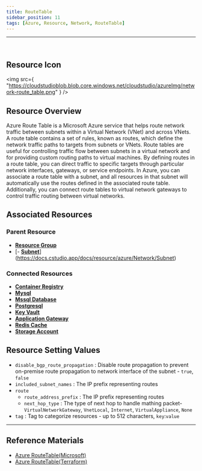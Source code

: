 ```yaml
---
title: RouteTable
sidebar_position: 11
tags: [Azure, Resource, Network, RouteTable]
---
```


<hr />
<br />

## Resource Icon

<img
    src={
        "https://cloudstudioblob.blob.core.windows.net/cloudstudio/azureImg/network-route_table.png"
    }
/>

## Resource Overview

Azure Route Table is a Microsoft Azure service that helps route network traffic between subnets within a Virtual Network (VNet) and across VNets. 
A route table contains a set of rules, known as routes, which define the network traffic paths to targets from subnets or VNets. 
Route tables are useful for controlling traffic flow between subnets in a virtual network and for providing custom routing paths to virtual machines. 
By defining routes in a route table, you can direct traffic to specific targets through particular network interfaces, gateways, or service endpoints.
In Azure, you can associate a route table with a subnet, and all resources in that subnet will automatically use the routes defined in the associated route table. 
Additionally, you can connect route tables to virtual network gateways to control traffic routing between virtual networks.

## Associated Resources

### Parent Resource

-   [**Resource Group**](https://docs.cstudio.app/den/ocs/resource/azure/Base/ResourceGroup)
-   [- [**Subnet**](https://docs.cstudio.app/en/docs/resource/azure/Network/Subnet)](https://docs.cstudio.app/docs/resource/azure/Network/Subnet)

### Connected Resources

-   [**Container Registry**](https://docs.cstudio.app/en/docs/resource/azure/Container/ContainerRegistry)
-   [**Mysql**](https://docs.cstudio.app/en/docs/resource/azure/Database/Mysql)
-   [**Mssql Database**](https://docs.cstudio.app/en/docs/resource/azure/Database/MssqlDatabase)
-   [**Postgresql**](https://docs.cstudio.app/en/docs/resource/azure/Database/Postgresql)
-   [**Key Vault**](https://docs.cstudio.app/en/docs/resource/azure/KeyVault)
-   [**Application Gateway**](https://docs.cstudio.app/en/docs/resource/azure/Network/ApplicationGateway)
-   [**Redis Cache**](https://docs.cstudio.app/en/docs/resource/azure/RedisCache/)
-   [**Storage Account**](https://docs.cstudio.app/en/docs/resource/azure/Storage/StorageAccount)

## Resource Setting Values

-   `disable_bgp_route_propagation` : Disable route propagation to prevent on-premise route propagation to network interface of the subnet - `true`, `false`
-   `included_subnet_names` : The IP prefix representing routes
-   `route`
    -   `route_address_prefix` : The IP prefix representing routes
    -   `next_hop_type` : The type of next hop to handle mathing packet-`VirtualNetworkGateway`, `VnetLocal`, `Internet`, `VirtualAppliance`, `None`
-   `tag` : Tag to categorize resources - up to 512 characters, `key`:`value`

---

## Reference Materials

-   [Azure RouteTable(Microsoft)](https://learn.microsoft.com/ko-kr/azure/virtual-network/manage-route-table)
-   [Azure RouteTable(Terraform)](https://registry.terraform.io/providers/hashicorp/azurerm/latest/docs/resources/route_table)
